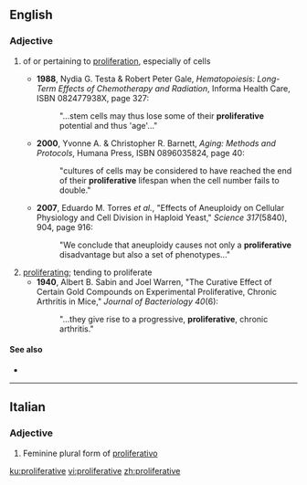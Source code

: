 ==English==

===Adjective===
{{en-adj}}

# {{lb|en|not comparable|cytology}} of or pertaining to [[proliferation]], especially of cells
#* '''1988''', Nydia G. Testa & Robert Peter Gale, ''Hematopoiesis: Long-Term Effects of Chemotherapy and Radiation'', Informa Health Care, ISBN 082477938X, page 327:
#*: "...stem cells may thus lose some of their '''proliferative''' potential and thus 'age'..."
#* '''2000''', Yvonne A. & Christopher R. Barnett, ''Aging: Methods and Protocols'', Humana Press, ISBN 0896035824, page 40:
#*: "cultures of cells may be considered to have reached the end of their '''proliferative''' lifespan when the cell number fails to double."
#* '''2007''', Eduardo M. Torres ''et al.'', "Effects of Aneuploidy on Cellular Physiology and Cell Division in Haploid Yeast," ''Science 317''(5840), 904, page 916:
#*: "We conclude that aneuploidy causes not only a '''proliferative''' disadvantage but also a set of phenotypes..."
# [[proliferating]]; tending to proliferate
#* '''1940''', Albert B. Sabin and Joel Warren, "The Curative Effect of Certain Gold Compounds on Experimental Proliferative, Chronic Arthritis in Mice," ''Journal of Bacteriology 40''(6):
#*: "...they give rise to a progressive, '''proliferative''', chronic arthritis."

====See also====
* {{l|en|proliferational}}

----

==Italian==

===Adjective===
{{head|it|adjective form}}

# Feminine plural form of [[proliferativo]]

[[ku:proliferative]]
[[vi:proliferative]]
[[zh:proliferative]]